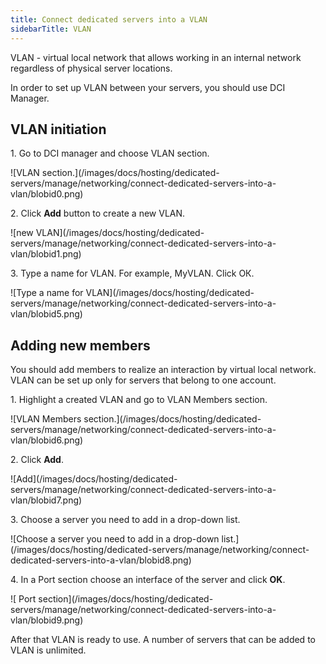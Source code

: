 ---
title: Connect dedicated servers into a VLAN
sidebarTitle: VLAN
---

VLAN - virtual local network that allows working in an internal network regardless of physical server locations.

In order to set up VLAN between your servers, you should use DCI Manager.

## VLAN initiation

1\. Go to DCI manager and choose VLAN section.


<Frame>![VLAN section.](/images/docs/hosting/dedicated-servers/manage/networking/connect-dedicated-servers-into-a-vlan/blobid0.png)</Frame>



2\. Click **Add** button to create a new VLAN.


<Frame>![new VLAN](/images/docs/hosting/dedicated-servers/manage/networking/connect-dedicated-servers-into-a-vlan/blobid1.png)</Frame>



3\. Type a name for VLAN. For example, MyVLAN. Click ОК. 


<Frame>![Type a name for VLAN](/images/docs/hosting/dedicated-servers/manage/networking/connect-dedicated-servers-into-a-vlan/blobid5.png)</Frame>



## Adding new members

You should add members to realize an interaction by virtual local network. VLAN can be set up only for servers that belong to one account. 

1\. Highlight a created VLAN and go to VLAN Members section. 


<Frame>![VLAN Members section.](/images/docs/hosting/dedicated-servers/manage/networking/connect-dedicated-servers-into-a-vlan/blobid6.png)</Frame>



2\. Click **Add**. 


<Frame>![Add](/images/docs/hosting/dedicated-servers/manage/networking/connect-dedicated-servers-into-a-vlan/blobid7.png)</Frame>



3\. Choose a server you need to add in a drop-down list. 


<Frame>![Choose a server you need to add in a drop-down list.](/images/docs/hosting/dedicated-servers/manage/networking/connect-dedicated-servers-into-a-vlan/blobid8.png)</Frame>



4\. In a Port section choose an interface of the server and click **OK**. 


<Frame>![ Port section](/images/docs/hosting/dedicated-servers/manage/networking/connect-dedicated-servers-into-a-vlan/blobid9.png)</Frame>



After that VLAN is ready to use. A number of servers that can be added to VLAN is unlimited.